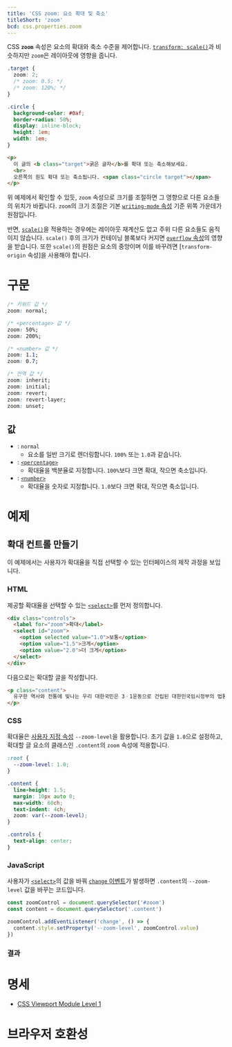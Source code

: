 ```yaml
---
title: 'CSS zoom: 요소 확대 및 축소'
titleShort: 'zoom'
bcd: css.properties.zoom
---
```


CSS **`zoom`** 속성은 요소의 확대와 축소 수준을 제어합니다. [`transform: scale()`][`transform`]과 비슷하지만 `zoom`은 레이아웃에 영향을 줍니다.

```css hidden name=demo
.target {
  zoom: 2;
  /* zoom: 0.5; */
  /* zoom: 120%; */
}
```

```css hidden name=demo filename=style
.circle {
  background-color: #0af;
  border-radius: 50%;
  display: inline-block;
  height: 1em;
  width: 1em;
}
```

```html hidden name=demo
<p>
  이 글의 <b class="target">굵은 글자</b>를 확대 또는 축소해보세요.
  <br>
  오른쪽의 원도 확대 또는 축소됩니다. <span class="circle target"></span>
</p>
```

<LiveExample height={180} lang="css" name="demo" />

위 예제에서 확인할 수 있듯, `zoom` 속성으로 크기를 조절하면 그 영향으로 다른 요소들의 위치가 바뀝니다. `zoom`의 크기 조절은 기본 [`writing-mode` 속성][`writing-mode`] 기준 위쪽 가운데가 원점입니다.

반면, [`scale()`][`transform`]을 적용하는 경우에는 레이아웃 재계산도 없고 주위 다른 요소들도 움직이지 않습니다. `scale()` 후의 크기가 컨테이닝 블록보다 커지면 [`overflow` 속성][`overflow`]의 영향을 받습니다. 또한 `scale()`의 원점은 요소의 중앙이며 이를 바꾸려면 [`transform-origin` 속성]을 사용해야 합니다.

# 구문

```css
/* 키워드 값 */
zoom: normal;

/* <percentage> 값 */
zoom: 50%;
zoom: 200%;

/* <number> 값 */
zoom: 1.1;
zoom: 0.7;

/* 전역 값 */
zoom: inherit;
zoom: initial;
zoom: revert;
zoom: revert-layer;
zoom: unset;
```

## 값

- : `normal`
  - 요소를 일반 크기로 렌더링합니다. `100%` 또는 `1.0`과 같습니다.
- : [`<percentage>`]
  - 확대율을 백분율로 지정합니다. `100%`보다 크면 확대, 작으면 축소입니다.
- : [`<number>`]
  - 확대율을 숫자로 지정합니다. `1.0`보다 크면 확대, 작으면 축소입니다.

# 예제

## 확대 컨트롤 만들기

이 예제에서는 사용자가 확대율을 직접 선택할 수 있는 인터페이스의 제작 과정을 보입니다.

### HTML

제공할 확대율을 선택할 수 있는 [`<select>`]를 먼저 정의합니다.

```html name=control filename=control
<div class="controls">
  <label for="zoom">확대</label>
  <select id="zoom">
    <option selected value="1.0">보통</option>
    <option value="1.5">크게</option>
    <option value="2.0">더 크게</option>
  </select>
</div>
```

다음으로는 확대할 글을 작성합니다.

```html name=control filename=content
<p class="content">
  유구한 역사와 전통에 빛나는 우리 대한국민은 3ㆍ1운동으로 건립된 대한민국임시정부의 법통과 불의에 항거한 4ㆍ19민주이념을 계승하고, 조국의 민주개혁과 평화적 통일의 사명에 입각하여 정의ㆍ인도와 동포애로써 민족의 단결을 공고히 하고, 모든 사회적 폐습과 불의를 타파하며, 자율과 조화를 바탕으로 자유민주적 기본질서를 더욱 확고히 하여 정치ㆍ경제ㆍ사회ㆍ문화의 모든 영역에 있어서 각인의 기회를 균등히 하고, 능력을 최고도로 발휘하게 하며, 자유와 권리에 따르는 책임과 의무를 완수하게 하여, 안으로는 국민생활의 균등한 향상을 기하고 밖으로는 항구적인 세계평화와 인류공영에 이바지함으로써 우리들과 우리들의 자손의 안전과 자유와 행복을 영원히 확보할 것을 다짐하면서 1948년 7월 12일에 제정되고 8차에 걸쳐 개정된 헌법을 이제 국회의 의결을 거쳐 국민투표에 의하여 개정한다.
</p>
```

### CSS

확대율은 [사용자 지정 속성][`--*`] `--zoom-level`을 활용합니다. 초기 값을 `1.0`으로 설정하고, 확대할 글 요소의 클래스인 `.content`의 `zoom` 속성에 적용합니다.

```css name=control
:root {
  --zoom-level: 1.0;
}

.content {
  line-height: 1.5;
  margin: 10px auto 0;
  max-width: 60ch;
  text-indent: 4ch;
  zoom: var(--zoom-level);
}

.controls {
  text-align: center;
}
```

### JavaScript

사용자가 [`<select>`]의 값을 바꿔 [`change` 이벤트][`change`]가 발생하면 `.content`의 `--zoom-level` 값을 바꾸는 코드입니다.

```js name=control
const zoomControl = document.querySelector('#zoom')
const content = document.querySelector('.content')

zoomControl.addEventListener('change', () => {
  content.style.setProperty('--zoom-level', zoomControl.value)
})
```

### 결과

<LiveExample height={300} lang="html" name="control" />

# 명세

- [CSS Viewport Module Level 1](https://drafts.csswg.org/css-viewport/#zoom-property)

# 브라우저 호환성

<BrowserCompat data={props.bcd} />

[`--*`]: ./--*
[`change`]: https://developer.mozilla.org/en-US/docs/Web/API/HTMLElement/change_event
[`overflow`]: https://developer.mozilla.org/en-US/docs/Web/CSS/overflow
[`transform`]: ./transform
[`transform-origin`]: https://developer.mozilla.org/en-US/docs/Web/CSS/transform-origin
[`writing-mode`]: https://developer.mozilla.org/en-US/docs/Web/CSS/writing-mode
[`<number>`]: ./number
[`<percentage>`]: ./percentage
[`<select>`]: /docs/Web/HTML/Element/select
